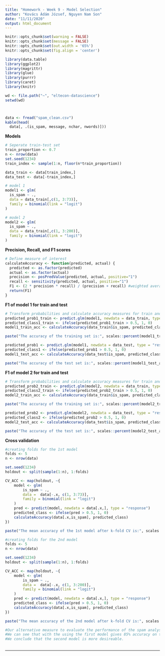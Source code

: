 ```yaml
---
title: "Homework - Week 9 - Model Selection"
author: "Kovács Ádám József, Nguyen Nam Son"
date: "11/11/2020"
output: html_document
---
```


```r

knitr::opts_chunk$set(warning = FALSE)
knitr::opts_chunk$set(message = FALSE)
knitr::opts_chunk$set(out.width = '65%')
knitr::opts_chunk$set(fig.align = 'center')

library(data.table)
library(ggplot2)
library(magrittr)
library(glue)
library(purrr)
library(caret)
library(knitr)

wd <- file.path("~", "eltecon-datascience")
setwd(wd)



data <- fread("spam_clean.csv")
kable(head(
  data[, .(is_spam, message, nchar, nwords)]))

```

**Models**

```r

# Seperate train-test set
train_proportion <- 0.7
n <- nrow(data)
set.seed(1234)
train_index <- sample(1:n, floor(n*train_proportion))

data_train <- data[train_index,]
data_test <- data[-train_index,]

# model 1
model1 <- glm(
  is_spam ~ .,
  data = data_train[,c(1, 3:73)],
  family = binomial(link = "logit")
)

# model 2
model2 <- glm(
  is_spam ~ .,
  data = data_train[,c(1, 3:200)],
  family = binomial(link = "logit")
)

```

**Precision, Recall, and F1 scores**

```r

# Define measure of interest
calculateAccuracy <- function(predicted, actual) {
  predicted <- as.factor(predicted)
  actual <- as.factor(actual)
  precision <- posPredValue(predicted, actual, positive="1")
  recall <- sensitivity(predicted, actual, positive="1")
  F1 <- (2 * precision * recall) / (precision + recall) #weighted average of precision and recall
  return(F1)
}
```

**F1 of model 1 for train and test**

```r

# Transform probabilities and calculate accuracy measures for train and test set
predicted_prob1_train <- predict.glm(model1, newdata = data_train, type = "response")
predicted_class1_train <- ifelse(predicted_prob1_train > 0.5, 1, 0)
model1_train_acc <- calculateAccuracy(data_train$is_spam, predicted_class1_train)

paste("The accuracy of the training set is:", scales::percent(model1_train_acc))

predicted_prob1 <- predict.glm(model1, newdata = data_test, type = "response")
predicted_class1 <- ifelse(predicted_prob1 > 0.5, 1, 0)
model1_test_acc <- calculateAccuracy(data_test$is_spam, predicted_class1)

paste("The accuracy of the test set is:", scales::percent(model1_test_acc))

```

**F1 of model 2 for train and test**

```r

# Transform probabilities and calculate accuracy measures for train and test set
predicted_prob2_train <- predict.glm(model2, newdata = data_train, type = "response")
predicted_class2_train <- ifelse(predicted_prob2_train > 0.5, 1, 0)
model2_train_acc <- calculateAccuracy(data_train$is_spam, predicted_class2_train)

paste("The accuracy of the training set is:", scales::percent(model2_train_acc))

predicted_prob2 <- predict.glm(model2, newdata = data_test, type = "response")
predicted_class2 <- ifelse(predicted_prob2 > 0.5, 1, 0)
model2_test_acc <- calculateAccuracy(data_test$is_spam, predicted_class2)

paste("The accuracy of the test set is:", scales::percent(model2_test_acc))

```

**Cross validation**

```r

#creating folds for the 1st model
folds <- 5
n <- nrow(data)

set.seed(1234)
holdout <- split(sample(1:n), 1:folds)

CV_ACC <- map(holdout, ~{
    model <- glm(
        is_spam ~ .,
        data =  data[-.x, c(1, 3:73)],
        family = binomial(link = "logit")
    )
    pred <- predict(model, newdata = data[.x,], type = "response")
    predicted_class <- ifelse(pred > 0.5, 1, 0)
    calculateAccuracy(data[.x,is_spam], predicted_class)
})

paste("The mean accuracy of the 1st model after k-fold CV is:", scales::percent(mean(unlist(CV_ACC))))

#creating folds for the 2nd model
folds <- 5
n <- nrow(data)

set.seed(1234)
holdout <- split(sample(1:n), 1:folds)

CV_ACC <- map(holdout, ~{
    model <- glm(
        is_spam ~ .,
        data =  data[-.x, c(1, 3:200)],
        family = binomial(link = "logit")
    )
    pred <- predict(model, newdata = data[.x,], type = "response")
    predicted_class <- ifelse(pred > 0.5, 1, 0)
    calculateAccuracy(data[.x,is_spam], predicted_class)
})

paste("The mean accuracy of the 2nd model after k-fold CV is:", scales::percent(mean(unlist(CV_ACC))))

```
```r

#Our alternative measure to evaluate the performance of the spam analysis model was the F-score or F-measure, which is calculated from the precision and recall of the test.Precision is the number of correctly identified positive results divided by the number of all positive results, including those not identified correctly, and the recall is the number of correctly identified positive results divided by the number of all samples that should have been identified as positive.
#We can see that with the using the first model gives 85% accuracy on the trainin data and 84% accuracy on the test data, while the second model gives 94% accuracy on the training data and 88% on the test data.
#We conclude that the second model is more desireable.
 

```


***
